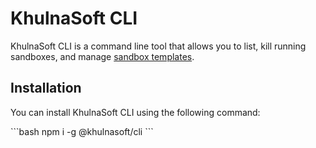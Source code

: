 # KhulnaSoft CLI

KhulnaSoft CLI is a command line tool that allows you to list, kill running sandboxes, and manage [sandbox templates](/docs/sandbox-templates).

## Installation

You can install KhulnaSoft CLI using the following command:

<CodeGroup isTerminalCommand>
```bash
npm i -g @khulnasoft/cli
```
</CodeGroup>
